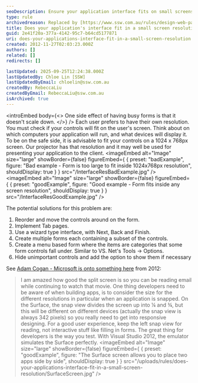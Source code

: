 ```yaml
---
seoDescription: Ensure your application interface fits on small screens by implementing responsive design principles.
type: rule
archivedreason: Replaced by [https://www.ssw.com.au/rules/design-web-pages-to-work-on-mobile-and-tablets-screens-aka-responsive-web-design](/rules/design-web-pages-to-work-on-mobile-and-tablets-screens-aka-responsive-web-design)
title: Does your application's interface fit in a small screen resolution?
guid: 2e41f20a-377a-4142-95c7-b64cd5177871
uri: does-your-applications-interface-fit-in-a-small-screen-resolution
created: 2012-11-27T02:03:23.000Z
authors: []
related: []
redirects: []

lastUpdated: 2025-09-25T12:24:38.000Z
lastUpdatedBy: Chloe Lin [SSW]
lastUpdatedByEmail: chloelin@ssw.com.au
createdBy: RebeccaLiu
createdByEmail: RebeccaLiu@ssw.com.au
isArchived: true
---
```


<introEmbed
  body={<>
One side effect of having busy forms is that it doesn't scale down.
  </>}
/>
Each user prefers to have their own resolution. You must check if your controls will fit on the user's screen. Think about on which computers your application will run, and what devices will display it. To be on the safe side, it is advisable to fit your controls on a 1024 x 768px screen. Our projector has that resolution and it may well be used for presenting your application to the client.
<imageEmbed
  alt="Image"
  size="large"
  showBorder={false}
  figureEmbed={ {
    preset: "badExample",
    figure: "Bad example - Form is too large to fit inside 1024x768px resolution",
    shouldDisplay: true
  } }
  src="/InterfaceResBadExample.jpg"
/>
<imageEmbed
  alt="Image"
  size="large"
  showBorder={false}
  figureEmbed={ {
    preset: "goodExample",
    figure: "Good example - Form fits inside any screen resolution",
    shouldDisplay: true
  } }
  src="/InterfaceResGoodExample.jpg"
/>

The potential solutions for this problem are:

1. Reorder and move the controls around on the form.
2. Implement Tab pages.
3. Use a wizard type interface, with Next, Back and Finish.
4. Create multiple forms each containing a subset of the controls.
5. Create a menu based form where the items are categories that some form controls fall under.
Similar to VS. Net's Tools -&gt; Options.
6. Hide unimportant controls and add the option to show them if necessary

See [Adam Cogan - Microsoft is onto something here](http://www.adamcogan.com/2012/11/18/microsoft-is-onto-something-here) from 2012:

> I am amazed how good the split screen is so you can be reading email while continuing to watch that movie.
 One thing developers need to be aware of when building apps, is to consider the size for the different resolutions in particular when an application is snapped. On the Surface, the snap view divides the screen up into ¼ and ¾, but this will be different on different devices (actually the snap view is always 342 pixels) so you really need to get into responsive designing. For a good user experience, keep the left snap view for reading, not interactive stuff like filling in forms.
 The great thing for developers is the way you test. With Visual Studio 2012, the emulator simulates the Surface perfectly.
<imageEmbed
  alt="Image"
  size="large"
  showBorder={false}
  figureEmbed={ {
    preset: "goodExample",
    figure: "The Surface screen allows you to place two apps side by side",
    shouldDisplay: true
  } }
  src="/uploads/rules/does-your-applications-interface-fit-in-a-small-screen-resolution/SurfaceScreen.jpg"
/>

